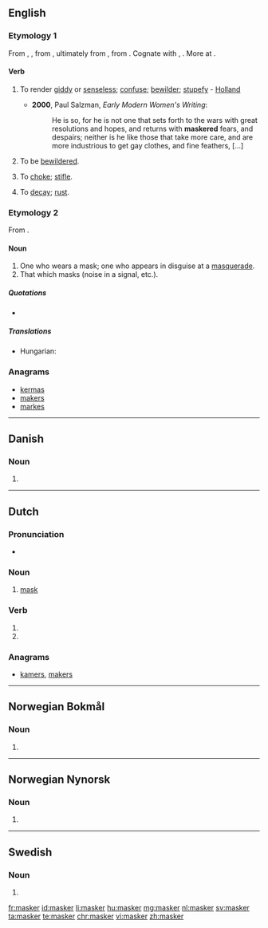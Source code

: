==English==

===Etymology 1===
From {{etyl|enm|en}} {{term/t|enm|*maskeren}}, {{term|malskren|lang=enm}} {{gloss|"to bewilder"; compare {{etyl|enm|-}} {{term|bimalscren||to bewitch|lang=enm}}}}, from {{etyl|ang|en}} {{term/t|ang|*malscrian}} {{gloss|attested in derivative {{term|malscrung||enchantment, charm|lang=ang}}}}, ultimately from {{etyl|gem-pro|en}} {{term/t|gem-pro|*malskaz||haughty}}, from {{etyl|ine-pro|en}} {{term/t|ine-pro|*(s)mel-||to beat, crush, grind}}. Cognate with {{etyl|dum|-}} {{term|malsch||headstrong, zealous|lang=dum}}, {{etyl|got|-}} {{term|||tr=malsks|foolish|lang=got}}. More at {{l|en|mask}}. {{rfscript|got}}

====Verb====
{{en-verb}}

# {{context|transitive|now|_|chiefly|_|dialectal|lang=en}} To render [[giddy]] or [[senseless]]; [[confuse]]; [[bewilder]]; [[stupefy]] - [[Holland]]
#*'''2000''', Paul Salzman, ''Early Modern Women's Writing'':
#*: He is so, for he is not one that sets forth to the wars with great resolutions and hopes, and returns with '''maskered''' fears, and despairs; neither is he like those that take more care, and are more industrious to get gay clothes, and fine feathers, [...]
# {{context|intransitive|now|_|chiefly|_|dialectal|lang=en}} To be [[bewildered]].
# {{context|transitive|now|_|chiefly|_|dialectal|lang=en}} To [[choke]]; [[stifle]].
# {{context|transitive|now|_|chiefly|_|dialectal|lang=en}} To [[decay]]; [[rust]].

===Etymology 2===
From {{suffix|mask|er}}.

====Noun====
{{en-noun}}

# One who wears a mask; one who appears in disguise at a [[masquerade]].
# That which masks (noise in a signal, etc.).

=====Quotations=====
* {{seeCites}}

=====Translations=====
{{trans-top|one who wears a mask}}
* Hungarian: {{t+|hu|álarcos}}
{{trans-mid}}
{{trans-bottom}}

===Anagrams===
* [[kermas#English|kermas]]
* [[makers#English|makers]]
* [[markes#English|markes]]

----

==Danish==

===Noun===
{{head|da|noun form|g=c}}

# {{plural indefinite of|maske|lang=da}}

----

==Dutch==

===Pronunciation===
* {{audio|Nl-masker.ogg|Audio|lang=nl}}

===Noun===
{{nl-noun|n|-s|maskertje}}

# [[mask]]

===Verb===
{{nl-verb-form}}

# {{nl-verb form of|p=1|n=sg|t=pres|m=ind|maskeren}}
# {{nl-verb form of|m=imp|maskeren}}

===Anagrams===
* [[kamers#Dutch|kamers]], [[makers#Dutch|makers]]

----
==Norwegian Bokmål==

===Noun===
{{head|nb|noun form|g=m|g2=f}}

# {{inflection of|maske||indefinite|p|lang=nb}}

----
==Norwegian Nynorsk==

===Noun===
{{head|nn|noun form|g=f}}

# {{inflection of|maske||indefinite|p|lang=nn}}

----

==Swedish==

===Noun===
{{head|sv|noun form}}

# {{sv-noun-form-indef-pl|mask}}

[[fr:masker]]
[[id:masker]]
[[li:masker]]
[[hu:masker]]
[[mg:masker]]
[[nl:masker]]
[[sv:masker]]
[[ta:masker]]
[[te:masker]]
[[chr:masker]]
[[vi:masker]]
[[zh:masker]]